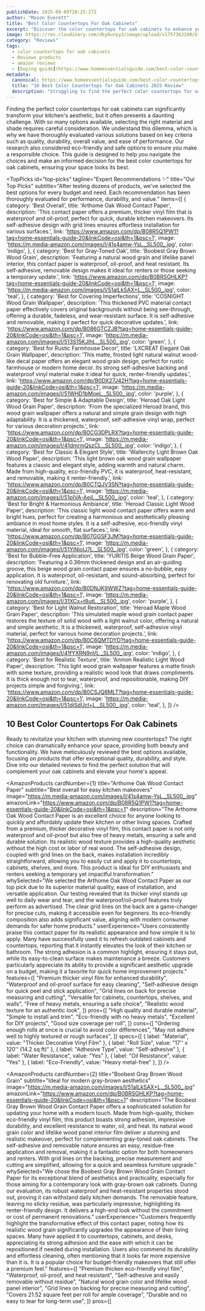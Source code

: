 ```yaml
---
publishDate: 2025-09-09T20:25:27Z
author: "Mason Everett"
title: "Best Color Countertops For Oak Cabinets"
excerpt: "Discover the color countertops for oak cabinets to enhance your experience. Find top solutions based on thorough testing and reviews."
image: https://res.cloudinary.com/dky6urpy2/image/upload/v1757363100/blog_image_1757363099_qrtmkc.webp
category: "Reviews"
tags:
  - color countertops for oak cabinets
  - Reviews products
  - amazon reviews
  - [buying guide](https://www.homeessentialsguide.com/best-color-countertop-for-white-cabinets)
metadata:
  canonical: https://www.homeessentialsguide.com/best-color-countertops-for-oak-cabinets
  title: "10 Best Color Countertops for Oak Cabinets 2025 Review"
  description: "Struggling to find the perfect color countertops for oak cabinets? We tested top options to help you transform your kitchen with confidence and style."
---
```



Finding the perfect color countertops for oak cabinets can significantly transform your kitchen's aesthetic, but it often presents a daunting challenge. With so many options available, selecting the right material and shade requires careful consideration. We understand this dilemma, which is why we have thoroughly evaluated various solutions based on key criteria such as quality, durability, overall value, and ease of performance. Our research also considered eco-friendly and safe options to ensure you make a responsible choice. This guide is designed to help you navigate the choices and make an informed decision for the best color countertops for oak cabinets, ensuring your space looks its best.

<TopPicks
  id="top-picks"
  tagline="Expert Recommendations ✨"
  title="Our Top Picks"
  subtitle="After testing dozens of products, we've selected the best options for every budget and need. Each recommendation has been thoroughly evaluated for performance, durability, and value."
  items={[
    {
      category: 'Best Overall',
      title: 'Arthome Oak Wood Contact Paper',
      description: 'This contact paper offers a premium, thicker vinyl film that is waterproof and oil-proof, perfect for quick, durable kitchen makeovers. Its self-adhesive design with grid lines ensures effortless installation for various surfaces.',
      link: 'https://www.amazon.com/dp/B08R5Q1PW1?tag=home-essentials-guide-20&linkCode=osi&th=1&psc=1',
      image: 'https://m.media-amazon.com/images/I/41s4amw-YsL._SL500_.jpg',
      color: 'indigo',
    },
    {
      category: 'Best for Gray-Toned Oak',
      title: 'Boobest Gray Brown Wood Grain',
      description: 'Featuring a natural wood grain and lifelike panel interior, this contact paper is waterproof, oil-proof, and heat resistant. Its self-adhesive, removable design makes it ideal for renters or those seeking a temporary update.',
      link: 'https://www.amazon.com/dp/B0BRSGHLKP?tag=home-essentials-guide-20&linkCode=osi&th=1&psc=1',
      image: 'https://m.media-amazon.com/images/I/51aILkSAX+L._SL500_.jpg',
      color: 'teal',
    },
    {
      category: 'Best for Covering Imperfections',
      title: 'COSNIGHT Wood Grain Wallpaper',
      description: 'This thickened PVC material contact paper effectively covers original backgrounds without being see-through, offering a durable, fadeless, and wear-resistant surface. It is self-adhesive and removable, making it perfect for quick decorative updates.',
      link: 'https://www.amazon.com/dp/B086GTCZJB?tag=home-essentials-guide-20&linkCode=osi&th=1&psc=1',
      image: 'https://m.media-amazon.com/images/I/513S15KJIhL._SL500_.jpg',
      color: 'green',
    },
    {
      category: 'Best for Rustic Farmhouse Decor',
      title: 'LXCREAT Elegant Oak Grain Wallpaper',
      description: 'This matte, frosted light natural walnut wood-like decal paper offers an elegant wood grain design, perfect for rustic farmhouse or modern home decor. Its strong self-adhesive backing and waterproof vinyl material make it ideal for quick, renter-friendly updates.',
      link: 'https://www.amazon.com/dp/B0DX27J42H?tag=home-essentials-guide-20&linkCode=osi&th=1&psc=1',
      image: 'https://m.media-amazon.com/images/I/51WHD1bMoeL._SL500_.jpg',
      color: 'purple',
    },
    {
      category: 'Best for Simple & Adaptable Design',
      title: 'Heroad Oak Light Wood Grain Paper',
      description: 'From the specialized Heroad brand, this wood grain wallpaper offers a natural and simple grain design with high adaptability. It is a thickened, waterproof, self-adhesive vinyl wrap, perfect for various decoration projects.',
      link: 'https://www.amazon.com/dp/B0CG3DPLRX?tag=home-essentials-guide-20&linkCode=osi&th=1&psc=1',
      image: 'https://m.media-amazon.com/images/I/41dmrmQszCL._SL500_.jpg',
      color: 'indigo',
    },
    {
      category: 'Best for Classic & Elegant Style',
      title: 'Wallercity Light Brown Oak Wood Paper',
      description: 'This light brown oak wood grain wallpaper features a classic and elegant style, adding warmth and natural charm. Made from high-quality, eco-friendly PVC, it is waterproof, heat-resistant, and removable, making it renter-friendly.',
      link: 'https://www.amazon.com/dp/B0CTQJV3SN?tag=home-essentials-guide-20&linkCode=osi&th=1&psc=1',
      image: 'https://m.media-amazon.com/images/I/51pIVA-AejL._SL500_.jpg',
      color: 'teal',
    },
    {
      category: 'Best for Bright & Harmonious Ambiance',
      title: 'Heroad Classic Light Wood Paper',
      description: 'This classic light wood contact paper offers warm and bright hues, perfect for creating a harmonious and aesthetically pleasing ambiance in most home styles. It is a self-adhesive, eco-friendly vinyl material, ideal for smooth, flat surfaces.',
      link: 'https://www.amazon.com/dp/B07GGSF3JM?tag=home-essentials-guide-20&linkCode=osi&th=1&psc=1',
      image: 'https://m.media-amazon.com/images/I/51YiNiolJ7L._SL500_.jpg',
      color: 'green',
    },
    {
      category: 'Best for Bubble-Free Application',
      title: 'YURITIS Beige Wood Grain Paper',
      description: 'Featuring a 0.36mm thickened design and an air-guiding groove, this beige wood grain contact paper ensures a no-bubble, easy application. It is waterproof, oil-resistant, and sound-absorbing, perfect for renovating old furniture.',
      link: 'https://www.amazon.com/dp/B0DNJK9WWZ?tag=home-essentials-guide-20&linkCode=osi&th=1&psc=1',
      image: 'https://m.media-amazon.com/images/I/31XCx+t8utL._SL500_.jpg',
      color: 'purple',
    },
    {
      category: 'Best for Light Walnut Restoration',
      title: 'Heroad Maple Wood Grain Paper',
      description: 'This simulated maple wood grain contact paper restores the texture of solid wood with a light walnut color, offering a natural and simple aesthetic. It is a thickened, waterproof, self-adhesive vinyl material, perfect for various home decoration projects.',
      link: 'https://www.amazon.com/dp/B0C6QMTDYD?tag=home-essentials-guide-20&linkCode=osi&th=1&psc=1',
      image: 'https://m.media-amazon.com/images/I/41fYXRN9nVL._SL500_.jpg',
      color: 'indigo',
    },
    {
      category: 'Best for Realistic Texture',
      title: 'Anmon Realistic Light Wood Paper',
      description: 'This light wood grain wallpaper features a matte finish with some texture, providing a realistic wood look that draws compliments. It is thick enough not to tear, waterproof, and repositionable, making DIY projects simple and forgiving.',
      link: 'https://www.amazon.com/dp/B0CSJQ8MLT?tag=home-essentials-guide-20&linkCode=osi&th=1&psc=1',
      image: 'https://m.media-amazon.com/images/I/51djSdUcl+L._SL500_.jpg',
      color: 'teal',
    },
  ]}
/>

## 10 Best Color Countertops For Oak Cabinets

Ready to revitalize your kitchen with stunning new countertops? The right choice can dramatically enhance your space, providing both beauty and functionality. We have meticulously reviewed the best options available, focusing on products that offer exceptional quality, durability, and style. Dive into our detailed reviews to find the perfect solution that will complement your oak cabinets and elevate your home's appeal.

<AmazonProducts
  cardNumber={1}
  title="Arthome Oak Wood Contact Paper"
  subtitle="Best overall for easy kitchen makeovers"
  image="https://m.media-amazon.com/images/I/41s4amw-YsL._SL500_.jpg"
  amazonLink="https://www.amazon.com/dp/B08R5Q1PW1?tag=home-essentials-guide-20&linkCode=osi&th=1&psc=1"
  description="The Arthome Oak Wood Contact Paper is an excellent choice for anyone looking to quickly and affordably update their kitchen or other living spaces. Crafted from a premium, thicker decorative vinyl film, this contact paper is not only waterproof and oil-proof but also free of heavy metals, ensuring a safe and durable solution. Its realistic wood texture provides a high-quality aesthetic without the high cost or labor of real wood. The self-adhesive design, coupled with grid lines on the back, makes installation incredibly straightforward, allowing you to easily cut and apply it to countertops, cabinets, shelves, and more. This product is ideal for DIY enthusiasts and renters seeking a temporary yet impactful transformation."
  whySelected="We selected the Arthome Oak Wood Contact Paper as our top pick due to its superior material quality, ease of installation, and versatile application. Our testing revealed that its thicker vinyl stands up well to daily wear and tear, and the waterproof/oil-proof features truly perform as advertised. The clear grid lines on the back are a game-changer for precise cuts, making it accessible even for beginners. Its eco-friendly composition also adds significant value, aligning with modern consumer demands for safer home products."
  userExperience="Users consistently praise this contact paper for its realistic appearance and how simple it is to apply. Many have successfully used it to refresh outdated cabinets and countertops, reporting that it instantly elevates the look of their kitchen or bathroom. The strong adhesion is a common highlight, ensuring it stays put, while its easy-to-clean surface makes maintenance a breeze. Customers particularly appreciate its ability to provide a significant aesthetic upgrade on a budget, making it a favorite for quick home improvement projects."
  features={[
    "Premium thicker vinyl film for enhanced durability",
    "Waterproof and oil-proof surface for easy cleaning",
    "Self-adhesive design for quick peel and stick application",
    "Grid lines on back for precise measuring and cutting",
    "Versatile for cabinets, countertops, shelves, and walls",
    "Free of heavy metals, ensuring a safe choice",
    "Realistic wood texture for an authentic look",
  ]}
  pros={[
    "High quality and durable material",
    "Simple to install and trim",
    "Eco-friendly with no heavy metals",
    "Excellent for DIY projects",
    "Good size coverage per roll",
  ]}
  cons={[
    "Ordering enough rolls at once is crucial to avoid color differences",
    "May not adhere well to highly textured or rough surfaces",
  ]}
  specs={[
    { label: "Material", value: "Thicker Decorative Vinyl Film" },
    { label: "Roll Size", value: "17'' x 120'' (14.2 sq ft)" },
    { label: "Adhesive Type", value: "Self-adhesive" },
    { label: "Water Resistance", value: "Yes" },
    { label: "Oil Resistance", value: "Yes" },
    { label: "Eco-Friendly", value: "Heavy metal-free" },
  ]}
/>

<AmazonProducts
  cardNumber={2}
  title="Boobest Gray Brown Wood Grain"
  subtitle="Ideal for modern gray-brown aesthetics"
  image="https://m.media-amazon.com/images/I/51aILkSAX+L._SL500_.jpg"
  amazonLink="https://www.amazon.com/dp/B0BRSGHLKP?tag=home-essentials-guide-20&linkCode=osi&th=1&psc=1"
  description="The Boobest Gray Brown Wood Grain Contact Paper offers a sophisticated solution for updating your home with a modern touch. Made from high-quality, thicken eco-friendly vinyl film, this product boasts strong adhesion, impressive durability, and excellent resistance to water, oil, and heat. Its natural wood grain color and lifelike wood panel interior film deliver a stunning and realistic makeover, perfect for complementing gray-toned oak cabinets. The self-adhesive and removable nature ensures an easy, residue-free application and removal, making it a fantastic option for both homeowners and renters. With grid lines on the backing, precise measurement and cutting are simplified, allowing for a quick and seamless furniture upgrade."
  whySelected="We chose the Boobest Gray Brown Wood Grain Contact Paper for its exceptional blend of aesthetics and practicality, especially for those aiming for a contemporary look with gray-brown oak cabinets. During our evaluation, its robust waterproof and heat-resistant properties stood out, proving it can withstand daily kitchen demands. The removable feature, leaving no sticky residue, was particularly impressive, highlighting its renter-friendly design. It delivers a high-end look without the commitment or cost of permanent renovations."
  userExperience="Customers frequently highlight the transformative effect of this contact paper, noting how its realistic wood grain significantly upgrades the appearance of their living spaces. Many have applied it to countertops, cabinets, and desks, appreciating its strong adhesion and the ease with which it can be repositioned if needed during installation. Users also commend its durability and effortless cleaning, often mentioning that it looks far more expensive than it is. It is a popular choice for budget-friendly makeovers that still offer a premium feel."
  features={[
    "Premium thicken eco-friendly vinyl film",
    "Waterproof, oil-proof, and heat resistant",
    "Self-adhesive and easily removable without residue",
    "Natural wood grain color and lifelike wood panel interior",
    "Grid lines on backing for precise measuring and cutting",
    "Covers 21.52 square feet per roll for ample coverage",
    "Durable and no easy to tear for long-term use",
  ]}
  pros={[
